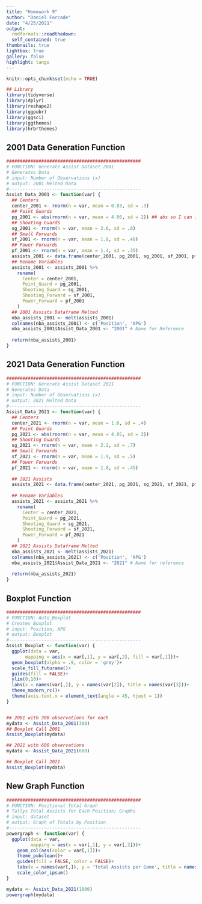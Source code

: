 ```yaml
---
title: "Homework 9"
author: "Daniel Forcade"
date: "4/25/2021"
output:   
  rmdformats::readthedown:
  self_contained: true
thumbnails: true
lightbox: true
gallery: false
highlight: tango
---
```


```r
knitr::opts_chunk$set(echo = TRUE)

## Library
library(tidyverse)
library(dplyr)
library(reshape2)
library(ggpubr)
library(ggsci)
library(ggthemes)
library(hrbrthemes)
```  





## 2001 Data Generation Function  

```r
##################################################
# FUNCTION: Generate Assist Dataset 2001
# Generates Data
# input: Number of Observations (x)
# output: 2001 Melted Data
#------------------------------------------------- 
Assist_Data_2001 <- function(var) {
  ## Centers
  center_2001 <- rnorm(n = var, mean = 0.83, sd = .3)
  ## Point Guards
  pg_2001 <- abs(rnorm(n = var, mean = 4.06, sd = 2)) ## abs so I can increase sd without getting negatives
  ## Shooting Guards
  sg_2001 <- rnorm(n = var, mean = 2.6, sd = .8)
  ## Small Forwards
  sf_2001 <- rnorm(n = var, mean = 1.8, sd = .48)
  ## Power Forwards
  pf_2001 <- rnorm(n = var, mean = 1.4, sd = .35)
  assists_2001 <- data.frame(center_2001, pg_2001, sg_2001, sf_2001, pf_2001)
  ## Rename Variables
  assists_2001 <- assists_2001 %>% 
    rename(
      Center = center_2001,
      Point_Guard = pg_2001,
      Shooting_Guard = sg_2001,
      Shooting_Forward = sf_2001,
      Power_Forward = pf_2001
    )
  ## 2001 Assists Dataframe Melted
  nba_assists_2001 <- melt(assists_2001)
  colnames(nba_assists_2001) <- c('Position', 'APG')
  nba_assists_2001$Assist_Data_2001 <- "2001" # Name for Reference
  
  return(nba_assists_2001)
}

```

## 2021 Data Generation Function  

```r
##################################################
# FUNCTION: Generate Assist Dataset 2021
# Generates Data
# input: Number of Observations (x)
# output: 2021 Melted Data
#------------------------------------------------- 
Assist_Data_2021 <- function(var) {
  ## Centers
  center_2021 <- rnorm(n = var, mean = 1.6, sd = .4)
  ## Point Guards
  pg_2021 <- abs(rnorm(n = var, mean = 4.05, sd = 2))
  ## Shooting Guards
  sg_2021 <- rnorm(n = var, mean = 2.2, sd = .7)
  ## Small Forwards
  sf_2021 <- rnorm(n = var, mean = 1.9, sd = .5)
  ## Power Forwards
  pf_2021 <- rnorm(n = var, mean = 1.8, sd = .45)
  
  ## 2021 Assists
  assists_2021 <- data.frame(center_2021, pg_2021, sg_2021, sf_2021, pf_2021)
  
  ## Rename Variables
  assists_2021 <- assists_2021 %>% 
    rename(
      Center = center_2021,
      Point_Guard = pg_2021,
      Shooting_Guard = sg_2021,
      Shooting_Forward = sf_2021,
      Power_Forward = pf_2021
    )
  ## 2021 Assists Dataframe Melted
  nba_assists_2021 <- melt(assists_2021)
  colnames(nba_assists_2021) <- c('Position', 'APG')
  nba_assists_2021$Assist_Data_2021 <- "2021" # Name for reference
  
  return(nba_assists_2021)
}


```

## Boxplot Function  

```r
##################################################
# FUNCTION: Auto_Boxplot
# Creates Boxplot
# input: Position, APG
# output: Boxplot
#------------------------------------------------- 
Assist_Boxplot <- function(var) {
  ggplot(data = var,
       mapping = aes(x = var[,1], y = var[,2], fill = var[,1]))+
  geom_boxplot(alpha = .9, color = 'grey')+
  scale_fill_futurama()+
  guides(fill = FALSE)+
  ylim(0,10)+
  labs(x = names(var[,]), y = names(var[2]), title = names(var[3]))+
  theme_modern_rc()+
  theme(axis.text.x = element_text(angle = 45, hjust = 1))
}


## 2001 with 300 observations for each
mydata <- Assist_Data_2001(300)
## Boxplot Call 2001
Assist_Boxplot(mydata)

## 2021 with 600 observations
mydata <- Assist_Data_2021(600)

## Boxplot Call 2021
Assist_Boxplot(mydata)
```

## New Graph Function
```r


##################################################
# FUNCTION: Positional Total Graph
# Tallys Total Assists for Each Position; Graphs
# input: dataset
# output: Graph of Totals by Position
#------------------------------------------------- 
powergraph <- function(var) {
  ggplot(data = var,
         mapping = aes(x = var[,1], y = var[,2]))+
    geom_col(aes(color = var[,1]))+
    theme_pubclean()+
    guides(fill = FALSE, color = FALSE)+
    labs(x = names(var[,]), y = 'Total Assists per Game', title = names(var[3]))+
    scale_color_ipsum()
}

mydata <- Assist_Data_2021(1000)
powergraph(mydata)
```









